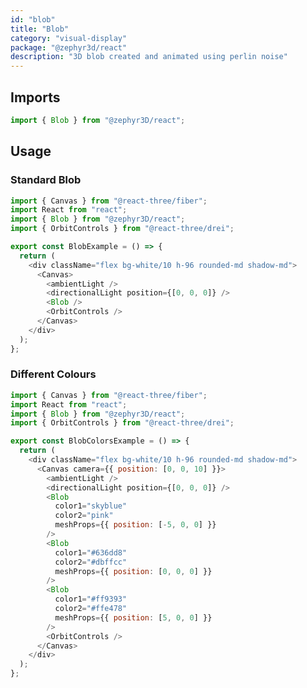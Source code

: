 ```yaml
---
id: "blob"
title: "Blob"
category: "visual-display"
package: "@zephyr3d/react"
description: "3D blob created and animated using perlin noise"
---
```


## Imports
```javascript
import { Blob } from "@zephyr3D/react";
```

## Usage

### Standard Blob

<BlobExample />

```javascript
import { Canvas } from "@react-three/fiber";
import React from "react";
import { Blob } from "@zephyr3D/react";
import { OrbitControls } from "@react-three/drei";

export const BlobExample = () => {
  return (
    <div className="flex bg-white/10 h-96 rounded-md shadow-md">
      <Canvas>
        <ambientLight />
        <directionalLight position={[0, 0, 0]} />
        <Blob />
        <OrbitControls />
      </Canvas>
    </div>
  );
};
```

### Different Colours

<BlobColorsExample />

```javascript
import { Canvas } from "@react-three/fiber";
import React from "react";
import { Blob } from "@zephyr3D/react";
import { OrbitControls } from "@react-three/drei";

export const BlobColorsExample = () => {
  return (
    <div className="flex bg-white/10 h-96 rounded-md shadow-md">
      <Canvas camera={{ position: [0, 0, 10] }}>
        <ambientLight />
        <directionalLight position={[0, 0, 0]} />
        <Blob
          color1="skyblue"
          color2="pink"
          meshProps={{ position: [-5, 0, 0] }}
        />
        <Blob
          color1="#636dd8"
          color2="#dbffcc"
          meshProps={{ position: [0, 0, 0] }}
        />
        <Blob
          color1="#ff9393"
          color2="#ffe478"
          meshProps={{ position: [5, 0, 0] }}
        />
        <OrbitControls />
      </Canvas>
    </div>
  );
};
```
